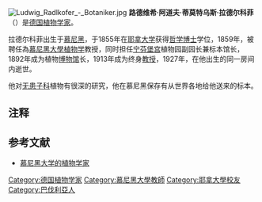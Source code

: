 [[File:Ludwig_Radlkofer_-_Botaniker.jpg|thumb]]
'''路德维希·阿道夫·蒂莫特乌斯·拉德尔科菲'''（{{lang-de|'''Ludwig Adolph Timotheus Radlkofer'''}}）{{BD|1829年|12月19日|1927年|2月16日|catIdx=R}}是[[德国|德国]][[植物学家|植物学家]]。 

拉德尔科菲出生于[[慕尼黑|慕尼黑]]，于1855年在[[耶拿大学|耶拿大学]]获得[[哲学博士|哲学博士]]学位，1859年，被聘任為[[慕尼黑大學|慕尼黑大學]][[植物学|植物学]]教授，同时担任[[宁芬堡宫|宁芬堡宫]]植物园副园长兼标本馆长，1892年成为植物[[博物馆|博物馆]]长，1913年成为终身[[教授|教授]]，1927年，在他出生的同一房间内逝世。

他对[[无患子科|无患子科]]植物有很深的研究，他在慕尼黑保存有从世界各地给他送来的标本。


{{植物命名人|Radlk.|路德维希·阿道夫·蒂莫特乌斯·拉德尔科菲}}

==注释==
{{Reflist}}

== 参考文献 ==

*[http://www.botanik.biologie.uni-muenchen.de/botsyst/ic/ic-pha-r.htm 慕尼黑大学的植物学家]

{{DEFAULTSORT:Radlkofer, Ludwig Adolph Timotheus}}
[[Category:德国植物学家|Category:德国植物学家]]
[[Category:慕尼黑大學教師|Category:慕尼黑大學教師]]
[[Category:耶拿大學校友|Category:耶拿大學校友]]
[[Category:巴伐利亞人|Category:巴伐利亞人]]